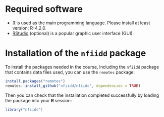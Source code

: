 # Required software
* [R](http://cran.r-project.org) is used as the main programming language. Please install at least version: R-4.2.0.
* [RStudio](http://www.rstudio.com/products/rstudio/download/) (optional) is a popular graphic user interface (GUI).

# Installation of the `nfiidd` package

To install the packages needed in the course, including the `nfiidd` package that contains data files used, you can use the `remotes` package:

```r
install.packages("remotes")
remotes::install_github("nfiidd/nfiidd", dependencies = TRUE)
```

Then you can check that the installation completed successfully by loading the package into your **R** session:

```r
library("nfiidd")
```
